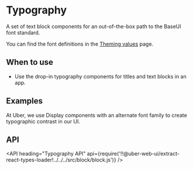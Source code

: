 <!--
Copyright (c) 2018-2019 Uber Technologies, Inc.

This source code is licensed under the MIT license found in the
LICENSE file in the root directory of this source tree.
-->




# Typography

A set of text block components for an out-of-the-box path to the BaseUI font standard.

You can find the font definitions in the [Theming values](/guides/theming/#theming-values) page.

## When to use

- Use the drop-in typography components for titles and text blocks in an app.

## Examples

<Example title="Typography Display Blocks" path="typography/display.js">
  <Display />
</Example>

At Uber, we use Display components with an alternate font family to create typographic contrast in our UI.

<Example title="Typography Heading Blocks" path="typography/display.js">
  <Heading />
</Example>

<Example title="Typography Body Blocks" path="typography/text.js">
  <Text />
</Example>

## API

<API
  heading="Typography API"
  api={require('!!@uber-web-ui/extract-react-types-loader!../../../src/block/block.js')}
/>

